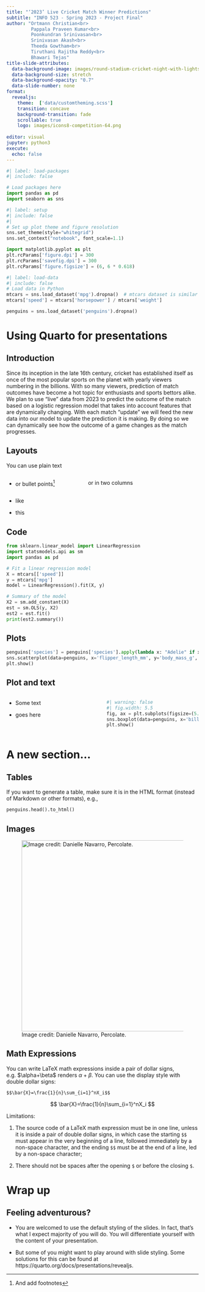 ```yaml
---
title: "‘2023’ Live Cricket Match Winner Predictions"
subtitle: "INFO 523 - Spring 2023 - Project Final"
author: "Ortmann Christian<br>
         Pappala Praveen Kumar<br>
         Poonkundran Srinivasan<br>
         Srinivasan Akash<br>
         Theeda Gowtham<br>
         Tiruthani Rajitha Reddy<br>
         Bhawari Tejas"
title-slide-attributes:
  data-background-image: images/round-stadium-cricket-night-with-lights-evening_940927-15512.jpg
  data-background-size: stretch
  data-background-opacity: "0.7"
  data-slide-number: none
format:
  revealjs:
    theme:  ['data/customtheming.scss']
    transition: concave
    background-transition: fade
    scrollable: true
    logo: images/icons8-competition-64.png
  
editor: visual
jupyter: python3
execute:
  echo: false
---
```


```python
#| label: load-packages
#| include: false

# Load packages here
import pandas as pd
import seaborn as sns

```

```python
#| label: setup
#| include: false
#| 
# Set up plot theme and figure resolution
sns.set_theme(style="whitegrid")
sns.set_context("notebook", font_scale=1.1)

import matplotlib.pyplot as plt
plt.rcParams['figure.dpi'] = 300
plt.rcParams['savefig.dpi'] = 300
plt.rcParams['figure.figsize'] = (6, 6 * 0.618)
```

```python
#| label: load-data
#| include: false
# Load data in Python
mtcars = sns.load_dataset('mpg').dropna()  # mtcars dataset is similar to the mpg dataset from seaborn
mtcars['speed'] = mtcars['horsepower'] / mtcars['weight']

penguins = sns.load_dataset('penguins').dropna()
```

# Using Quarto for presentations

## Introduction

Since its inception in the late 16th century, cricket has established itself as once of the most popular sports on the planet with yearly viewers numbering in the billions. With so many viewers, prediction of match outcomes have become a hot topic for enthusiasts and sports bettors alike. We plan to use “live” data from 2023 to predict the outcome of the match based on a logistic regression model that takes into account features that are dynamically changing. With each match “update” we will feed the new data into our model to update the prediction it is making. By doing so we can dynamically see how the outcome of a game changes as the match progresses.

## Layouts

You can use plain text

::: columns
::: {.column width="40%"}
-   or bullet points[^1]
:::

::: {.column width="60%"}
or in two columns
:::
:::

[^1]: And add footnotes

-   like

-   this

## Code

```python
from sklearn.linear_model import LinearRegression
import statsmodels.api as sm
import pandas as pd

# Fit a linear regression model
X = mtcars[['speed']]
y = mtcars['mpg']
model = LinearRegression().fit(X, y)

# Summary of the model
X2 = sm.add_constant(X)
est = sm.OLS(y, X2)
est2 = est.fit()
print(est2.summary())
```

## Plots

```python
penguins['species'] = penguins['species'].apply(lambda x: "Adelie" if x == "Adelie" else "Other")
sns.scatterplot(data=penguins, x='flipper_length_mm', y='body_mass_g', hue='species')
plt.show()
```

## Plot and text

::: columns
::: {.column width="50%"}
-   Some text

-   goes here
:::

::: {.column width="50%"}
```python
#| warning: false
#| fig.width: 5.5
fig, ax = plt.subplots(figsize=(5.5, 5.5 * 0.618))
sns.boxplot(data=penguins, x='bill_length_mm', y='species', hue='species', ax=ax)
plt.show()
```
:::
:::

# A new section...

## Tables

If you want to generate a table, make sure it is in the HTML format (instead of Markdown or other formats), e.g.,

```python
penguins.head().to_html()
```

## Images

![Image credit: Danielle Navarro, Percolate.](images/watercolour_sys02_img34_teacup-ocean.png){fig-align="center" width="500"}

## Math Expressions {.smaller}

You can write LaTeX math expressions inside a pair of dollar signs, e.g. \$\\alpha+\\beta\$ renders $\alpha + \beta$. You can use the display style with double dollar signs:

```         
$$\bar{X}=\frac{1}{n}\sum_{i=1}^nX_i$$
```

$$
\bar{X}=\frac{1}{n}\sum_{i=1}^nX_i
$$

Limitations:

1.  The source code of a LaTeX math expression must be in one line, unless it is inside a pair of double dollar signs, in which case the starting `$$` must appear in the very beginning of a line, followed immediately by a non-space character, and the ending `$$` must be at the end of a line, led by a non-space character;

2.  There should not be spaces after the opening `$` or before the closing `$`.

# Wrap up

## Feeling adventurous?

-   You are welcomed to use the default styling of the slides. In fact, that's what I expect majority of you will do. You will differentiate yourself with the content of your presentation.

-   But some of you might want to play around with slide styling. Some solutions for this can be found at https://quarto.org/docs/presentations/revealjs.
